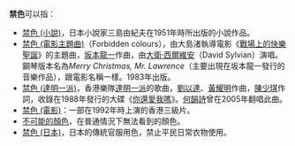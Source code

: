 '''禁色'''可以指：
* [[禁色_(小說)|禁色 (小說)]]，日本小說家三島由紀夫在1951年時所出版的小說作品。
* [[禁色_(電影主題曲)|禁色 (電影主題曲)]]（Forbidden colours），由大島渚執導電影《[[戰場上的快樂聖誕|戰場上的快樂聖誕]]》的主題曲，[[坂本龍一|坂本龍一]]作曲，由[[大衛·西爾維安|大衛·西爾維安]]（David Sylvian）演唱。鋼琴版本名為''Merry Christmas, Mr. Lawrence''（主要出現在坂本龍一發行的音樂作品），跟電影名稱一樣。1983年出版。
* [[禁色_(達明一派)|禁色 (達明一派)]]，香港樂隊[[達明一派|達明一派]]的歌曲，[[劉以達|劉以達]]、[[黃耀明|黃耀明]]作曲，[[陳少琪|陳少琪]]作詞，收錄在1988年發行的大碟《[[你還愛我嗎_(達明一派專輯)|你還愛我嗎]]》。[[何韻詩|何韻詩]]曾在2005年翻唱此曲。
* [[禁色_(電影)|禁色 (電影)]]：一部在1992年時上演的香港三級片。
* [[不可能的顏色|不可能的顏色]]，在普通情況下無法看到的顏色。
* [[禁色_(日本)|禁色 (日本)]]，日本的傳統官服用色，禁止平民日常衣物使用。
{{disambiguation|CAT=二字消歧义}}